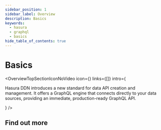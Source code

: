 ```yaml
---
sidebar_position: 1
sidebar_label: Overview
description: Basics
keywords:
  - hasura
  - graphql
  - basics
hide_table_of_contents: true
---
```



# Basics

<OverviewTopSectionIconNoVideo
  icon={<Icon />}
  links={[]}
  intro={
    <div>
      <p>
        Hasura DDN introduces a new standard for data API creation and management. It offers a GraphQL engine that connects directly to your data sources, providing an immediate, production-ready GraphQL API.
      </p>
    </div>
} />

## Find out more

<div className="overview-gallery card-wrapper">
  <OverviewPlainCard
    title="Background to Hasura DDN"
    body="Find out how and why we built Hasura DDN and what needs we are addressing ."
    link="/basics/background/"
    linkText={"Learn more"}
  />
  <OverviewPlainCard
    title="Core Concepts"
    body="Let's go over the core concepts of Hasura DDN and how the supergraph applies to your data layer."
    link="/basics/core-concepts/"
    linkText={"Learn more"}
  />
  <OverviewPlainCard
    title="Alpha Release"
    body="We're still in alpha. That means things may change and don't recommmend you use DDN in production yet. Exciting things are on the way."
    link="/basics/alpha-release/"
    linkText={"Learn more"}
  />

</div>
